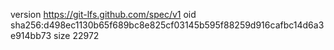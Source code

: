 version https://git-lfs.github.com/spec/v1
oid sha256:d498ec1130b65f689bc8e825cf03145b595f88259d916cafbc14d6a3e914bb73
size 22972
